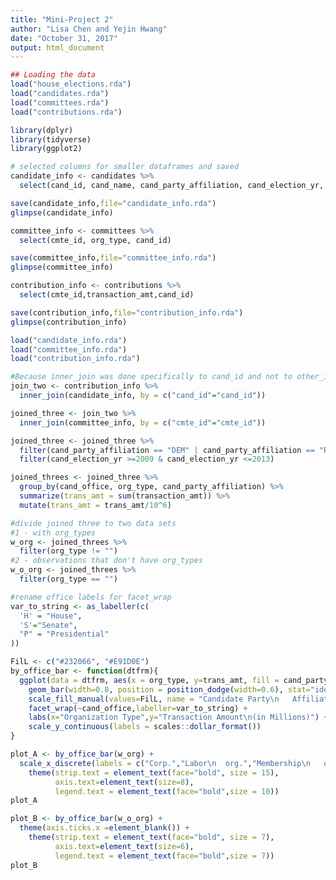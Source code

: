 ```yaml
---
title: "Mini-Project 2"
author: "Lisa Chen and Yejin Hwang"
date: "October 31, 2017"
output: html_document
---
```


```r
## Loading the data
load("house_elections.rda")
load("candidates.rda")
load("committees.rda")
load("contributions.rda")
```

```r
library(dplyr)
library(tidyverse)
library(ggplot2)
```

```r
# selected columns for smaller dataframes and saved
candidate_info <- candidates %>%
  select(cand_id, cand_name, cand_party_affiliation, cand_election_yr, cand_office)

save(candidate_info,file="candidate_info.rda")
glimpse(candidate_info)

committee_info <- committees %>%
  select(cmte_id, org_type, cand_id)

save(committee_info,file="committee_info.rda")
glimpse(committee_info)

contribution_info <- contributions %>%
  select(cmte_id,transaction_amt,cand_id)

save(contribution_info,file="contribution_info.rda")
glimpse(contribution_info)
```

```r
load("candidate_info.rda")
load("committee_info.rda")
load("contribution_info.rda")

#Because inner_join was done specifically to cand_id and not to other_id (FEC ID of the recipient committee or the supported or opposed candidate ID), the data is limited to candidates receiving money from the filing committee directly.
join_two <- contribution_info %>%
  inner_join(candidate_info, by = c("cand_id"="cand_id"))

joined_three <- join_two %>%
  inner_join(committee_info, by = c("cmte_id"="cmte_id"))

joined_three <- joined_three %>%
  filter(cand_party_affiliation == "DEM" | cand_party_affiliation == "REP") %>%
  filter(cand_election_yr >=2009 & cand_election_yr <=2013)
```

```r
joined_threes <- joined_three %>%
  group_by(cand_office, org_type, cand_party_affiliation) %>%
  summarize(trans_amt = sum(transaction_amt)) %>%
  mutate(trans_amt = trans_amt/10^6)

#divide joined three to two data sets
#1 - with org_types
w_org <- joined_threes %>%
  filter(org_type != "") 
#2 - observations that don't have org_types
w_o_org <- joined_threes %>%
  filter(org_type == "")

```

```r
#rename office labels for facet_wrap
var_to_string <- as_labeller(c(
  'H' = "House",
  'S'="Senate",
  "P" = "Presidential"
))

```


```r
FilL <- c("#232066", "#E91D0E")
by_office_bar <- function(dtfrm){
  ggplot(data = dtfrm, aes(x = org_type, y=trans_amt, fill = cand_party_affiliation)) +
    geom_bar(width=0.8, position = position_dodge(width=0.6), stat="identity") +
    scale_fill_manual(values=FilL, name = "Candidate Party\n   Affiliation") +
    facet_wrap(~cand_office,labeller=var_to_string) +
    labs(x="Organization Type",y="Transaction Amount\n(in Millions)") +
    scale_y_continuous(labels = scales::dollar_format())
}
```
```r
plot_A <- by_office_bar(w_org) +
  scale_x_discrete(labels = c("Corp.","Labor\n  org.","Membership\n   org.","Trade \n assoc.","Co-op","Corp. w/o \n capital stock")) +
    theme(strip.text = element_text(face="bold", size = 15),
          axis.text=element_text(size=8),
          legend.text = element_text(face="bold",size = 10))
plot_A
```
```r
plot_B <- by_office_bar(w_o_org) +
  theme(axis.ticks.x =element_blank()) +
    theme(strip.text = element_text(face="bold", size = 7),
          axis.text=element_text(size=6),
          legend.text = element_text(face="bold",size = 7))
plot_B

```





